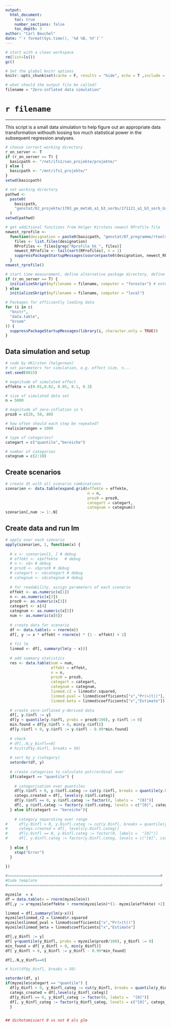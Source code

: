 ```yaml
---
output:
  html_document:
    toc: true
    number_sections: false
    toc_depth: 3
author: "Carl Beuchel"
date: "`r format(Sys.time(), '%d %B, %Y')`"
---
```


```r
# start with a clean workspace
rm(list=ls())
gc()

# Set the global knitr options
knitr::opts_chunk$set(cache = F, results = "hide", echo = T ,include = T)

# what should the output file be called?
filename = "Zero-inflated data simulation"
```

# `r filename`
***
This script is a small data simulation to help figure out an appropriate data transformation withouth loosing too much statistical power in the subsequent regression analyses.

```r
# choose correct working directory
r_on_server <- T
if (r_on_server == T) {
  basicpath <- "/net/ifs1/san_projekte/projekte/"
} else {
  basicpath <- "/mnt/ifs1_projekte/"
}
setwd(basicpath)

# set working directory
pathwd <-
  paste0(
    basicpath,
    "genstat/02_projekte/1703_ge_metab_a1_b3_sorbs/171121_a1_b3_sorb_GxProbeAnnotTab"
  )
setwd(pathwd)

# get additional functions from Holger Kirstens newest RProfile file
newest_rprofile <-
  function(designation = paste0(basicpath, "genstat/07_programme/rtools/RProfile_hk/")) {
    files <- list.files(designation)
    RProfiles <- files[grep("Rprofile_hk_", files)]
    newest_RProfile <- tail(sort(RProfiles), n = 1)
    suppressPackageStartupMessages(source(paste0(designation, newest_RProfile)))
  }
newest_rprofile()

# start time measurement, define alternative package directory, define start codes for external start of the script
if (r_on_server == T) {
  initializeSkript(myfilename = filename, computer = "forostar") # enter which server you are on
} else
  initializeSkript(myfilename = filename, computer = "local")

# Packages for efficiently loading data
for (i in c(
  "knitr",
  "data.table",
  "broom"
)) {
  suppressPackageStartupMessages(library(i, character.only = TRUE))
}
```

## Data simulation and setup

```r
# code by HKirsten (holgerman)
# set parameters for simulation, e.g. effect size, n...
set.seed(0815)

# magnitude of simulated effect  
effekte = c(0.01,0.02, 0.05, 0.1, 0.3)

# size of simulated data set
n = 5000

# magnitude of zero-inflation in %
proz0 = c(20, 50, 80)

# how often should each step be repeated?
realisierungen = 1000

# type of categories?
categart = c("quantile","bereiche")

# number of categories
categnum = c(2:10)
```

## Create scenarios

```r
# create dt with all scenario combinations
szenarien <- data.table(expand.grid(effekte = effekte,
                                    n = n,
                                    proz0 = proz0,
                                    categart = categart,
                                    categnum = categnum))
szenarien[,num := 1:.N]
```

## Create data and run lm

```r
# apply over each szenario
apply(szenarien, 1, function(x) {
  
  # x <- szenarien[1, ] # debug
  # effekt <- x$effekte   # debug
  # n <- x$n # debug
  # proz0 <- x$proz0 # debug
  # categart <- x$categart # debug
  # categnum <- x$categnum # debug
  
  # for readability, assign parameters of each scenario
  effekt <- as.numeric(x[1])
  n <- as.numeric(x[2])
  proz0 <- as.numeric(x[3])
  categart <- x[4]
  categnum <- as.numeric(x[5])
  num <- as.numeric(x[6])
  
  # create data for scenario
  df <- data.table(x = rnorm(n))
  df[, y := x * effekt + rnorm(n) * (1 - effekt) + 2]
  
  # fit lm
  linmod <- df[, summary(lm(y ~ x))]
  
  # add summary statistics
  res <- data.table(num = num,
                    effekt = effekt,
                    n = n,
                    proz0 = proz0,
                    categart = categart,
                    categnum = categnum,
                    linmod.r2 = linmod$r.squared,
                    linmod.pval = linmod$coefficients["x","Pr(>|t|)"],
                    linmod.beta = linmod$coefficients["x","Estimate"])
  
  # create zero-inflated y-derived data
  df[, y.0infl := y]
  df[y < quantile(y.0infl, probs = proz0/100), y.0infl := 0]
  min.found = df[y.0infl > 0, min(y.0infl)]
  df[y.0infl > 0, y.0infl := y.0infl - 0.99*min.found]
  
  # check
  # df[,.N,y_0infl==0]
  # hist(df$y.0infl, breaks = 50)
  
  # sort by y (category)
  setorder(df, y)
  
  # create categories to calculate polr/ordinal over
  if(categart == "quantile") {
    
    # categorisation over quantiles
    df[y.0infl > 0, y.0infl.categ := cut(y.0infl, breaks = quantile(y.0infl, probs = seq(0, 1, 1/categnum)), include.lowest = T)]
    categs.created = df[, levels(y.0infl.categ)]
    df[y.0infl == 0, y.0infl.categ := factor(0, labels =  "[0]")]
    df[, y.0infl.categ := factor(y.0infl.categ, levels = c("[0]", categs.created))]
  } else if(categart == "bereiche"){
    
    # category separating over range
#     df[y.0infl > 0, y.0infl.categ := cut(y.0infl, breaks = quantile(y.0infl, probs = seq(0, 1, 1/categnum)), include.lowest = T)]
#     categs.created = df[, levels(y.0infl.categ)]
#     df[y.0infl == 0, y.0infl.categ := factor(0, labels =  "[0]")]
#     df[, y.0infl.categ := factor(y.0infl.categ, levels = c("[0]", categs.created))]
    
  } else {
    stop("Error")
  }
  
})

#===================================================================#
#Code template
#===================================================================#

myzeile  = x
df = data.table(x = rnorm(myzeile$n))
df[,y := x*myzeile$effekte + rnorm(myzeile$n)*(1- myzeile$effekte) +2]

linmod = df[,summary(lm(y~x))]
myzeile$linmod_r2 = linmod$r.squared
myzeile$linmod_pval = linmod$coefficients["x","Pr(>|t|)"]
myzeile$linmod_beta = linmod$coefficients["x","Estimate"]

df[,y_0infl := y]
df[ y<quantile(y_0infl, probs = myzeile$proz0/100), y_0infl := 0]
min_found = df[ y_0infl > 0, min(y_0infl)]
df[ y_0infl > 0, y_0infl := y_0infl - 0.99*min_found]

df[,.N,y_0infl==0]

# hist(df$y_0infl, breaks = 50)

setorder(df, y)
if(myzeile$categart == "quantile") {
  df[y_0infl > 0, y_0infl_categ := cut(y_0infl, breaks = quantile(y_0infl, probs = seq(0,1,1/myzeile$categnum)), include.lowest = T)]
  categs_created = df[,levels(y_0infl_categ)]
  df[y_0infl == 0, y_0infl_categ := factor(0, labels =  "[0]")]
  df[, y_0infl_categ := factor(y_0infl_categ, levels = c("[0]", categs_created))]
  }


## dichotomisiert 0 vs not 0 als glm


```